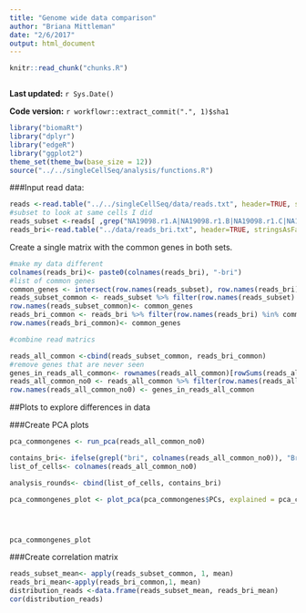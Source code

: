 ```yaml
---
title: "Genome wide data comparison"
author: "Briana Mittleman"
date: "2/6/2017"
output: html_document
---
```


```r
knitr::read_chunk("chunks.R")
```

```r
```

**Last updated:** `r Sys.Date()`

**Code version:** `r workflowr::extract_commit(".", 1)$sha1`

```r
library("biomaRt")
library("dplyr")
library("edgeR")
library("ggplot2")
theme_set(theme_bw(base_size = 12))
source("../../singleCellSeq/analysis/functions.R")
```

###Input read data:  

```r
reads <-read.table("../../singleCellSeq/data/reads.txt", header=TRUE, stringsAsFactors = FALSE)
#subset to look at same cells I did
reads_subset <-reads[ ,grep("NA19098.r1.A|NA19098.r1.B|NA19098.r1.C|NA19098.r1.D|NA19098.r1.E|NA19098.r1.F", colnames(reads))]
reads_bri<-read.table("../data/reads_bri.txt", header=TRUE, stringsAsFactors= FALSE)
```


Create a single matrix with the common genes in both sets.  

```r
#make my data different 
colnames(reads_bri)<- paste0(colnames(reads_bri), "-bri")
#list of common genes
common_genes <- intersect(row.names(reads_subset), row.names(reads_bri))
reads_subset_common <- reads_subset %>% filter(row.names(reads_subset) %in% common_genes)
row.names(reads_subset_common)<- common_genes
reads_bri_common <- reads_bri %>% filter(row.names(reads_bri) %in% common_genes)
row.names(reads_bri_common)<- common_genes
```

```r
#combine read matrics

reads_all_common <-cbind(reads_subset_common, reads_bri_common)
#remove genes that are never seen
genes_in_reads_all_common<- rownames(reads_all_common)[rowSums(reads_all_common) > 0]
reads_all_common_no0 <- reads_all_common %>% filter(row.names(reads_all_common) %in% genes_in_reads_all_common)
row.names(reads_all_common_no0) <- genes_in_reads_all_common
```


##Plots to explore differences in data

###Create PCA plots  


```r
pca_commongenes <- run_pca(reads_all_common_no0)

contains_bri<- ifelse(grepl("bri", colnames(reads_all_common_no0)), "Bri", "git")
list_of_cells<- colnames(reads_all_common_no0)

analysis_rounds<- cbind(list_of_cells, contains_bri) 

pca_commongenes_plot <- plot_pca(pca_commongenes$PCs, explained = pca_commongenes$explained, color="contains_bri" ) + labs(title="Reads in github and Bri analysis") 




pca_commongenes_plot


```


###Create correlation matrix
```r
reads_subset_mean<- apply(reads_subset_common, 1, mean)
reads_bri_mean<-apply(reads_bri_common,1, mean)
distribution_reads <-data.frame(reads_subset_mean, reads_bri_mean)
cor(distribution_reads)



```

